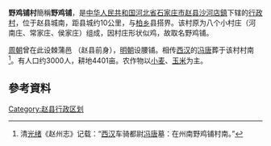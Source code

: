  
'''野鸡铺村'''簡稱'''野鸡铺'''，是[[中华人民共和国|中华人民共和国]][[河北省|河北省]][[石家庄市|石家庄市]][[赵县|赵县]][[沙河店鎮|沙河店鎮]]下辖的[[行政村|行政村]]，位于赵县城南，距县城约10公里，与[[柏乡|柏乡]]县搭界。该村原为八个小村庄（河南庄、常家庄、侯家庄）组成，因村庄形状似鸡，故取名野鸡铺。

[[周朝|周朝]]曾在此设棘蒲邑 （赵县前身），[[明朝|明朝]]设腰铺。相传[[西汉|西汉]]的[[冯唐|冯唐]]葬于该村村南<ref>清[[光绪|光绪]]《赵州志》记载：“[[西汉|西汉]]车骑都尉[[冯唐|冯唐]]墓：在州南野鸡铺村南。”</ref>。有人口约3000人，耕地4401亩。农作物以[[小麦|小麦]]、[[玉米|玉米]]为主。<br />

== 參考資料 ==
{{reflist}}

[[Category:赵县行政区划|Category:赵县行政区划]]